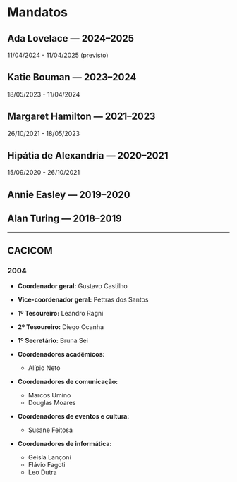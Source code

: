 

# Mandatos

## Ada Lovelace — 2024–2025

11/04/2024 - 11/04/2025 (previsto)

<SlateGridGenerator slateMembers={adaMembers} />

## Katie Bouman — 2023–2024

18/05/2023 - 11/04/2024

<SlateGridGenerator slateMembers={katieMembers} />

## Margaret Hamilton — 2021–2023

26/10/2021 - 18/05/2023

<SlateGridGenerator slateMembers={margaretMembers} />

## Hipátia de Alexandria — 2020–2021

15/09/2020 - 26/10/2021

<SlateGridGenerator slateMembers={hipatiaMembers} />

## Annie Easley — 2019–2020

<SlateGridGenerator slateMembers={annieMembers} />

## Alan Turing — 2018–2019

<SlateGridGenerator slateMembers={alanMembers} />

---

## CACICOM

### 2004

- **Coordenador geral:** Gustavo Castilho

- **Vice-coordenador geral:** Pettras dos Santos

- **1º Tesoureiro:** Leandro Ragni

- **2º Tesoureiro:** Diego Ocanha

- **1º Secretário:** Bruna Sei

- **Coordenadores acadêmicos:**

  - Alípio Neto

- **Coordenadores de comunicação:**

  - Marcos Umino
  - Douglas Moares

- **Coordenadores de eventos e cultura:**

  - Susane Feitosa

- **Coordenadores de informática:**
  - Geisla Lançoni
  - Flávio Fagoti
  - Leo Dutra
